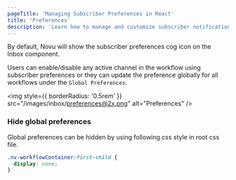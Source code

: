 ```yaml
---
pageTitle: 'Managing Subscriber Preferences in React'
title: 'Preferences'
description: 'Learn how to manage and customize subscriber notification preferences in your React application.'
---
```


By default, Novu will show the subscriber preferences cog icon on the Inbox component.

Users can enable/disable any active channel in the workflow using subscriber preferences or they can update the preference globally for all workflows under the `Global Preferences`.

<img
  style={{ borderRadius: '0.5rem' }}
  src="/images/inbox/preferences@2x.png"
  alt="Preferences"
/>

### Hide global preferences

Global preferences can be hidden by using following css style in root css file.

```css
.nv-workflowContainer:first-child {
  display: none;
}
```
